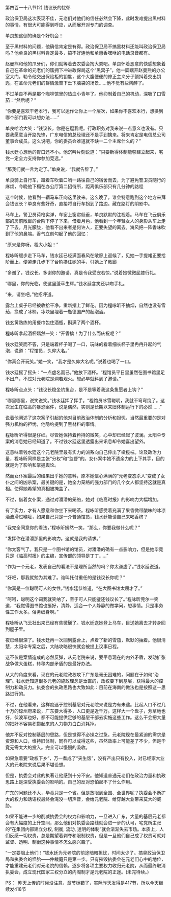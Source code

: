 

第四百一十八节(2) 钱议长的忧郁

政治保卫局这次表现不佳，元老们对他们的信任必然会下降，此时发难提出黑材料的事情，有很大可能得到呼应，从而展开对专门的调查。

单良想这倒的确是个好机会！

至于黑材料的问题，他确信肯定是有得。政治保卫局不搞黑材料还能叫政治保卫局吗？他单良的黑材料肯定最多，搞不好连他和单惠香嘿咻的电话录音都有。

赵曼熊和他的爪牙们，你们就等着去农委会掏大粪吧。单良怀着恶意的快感想象着自己在革命的元老们的簇拥下冲进政保局这个“黑窝子”，他一脚踹开赵曼熊的办公室大门，勒令他交出保险柜的钥匙，这个大腹便便的修正主义分子颤抖着交出钥匙，在革命元老们的群情激奋下垂下脑袋的场景……他不觉有些陶醉了。

不过单良不再是那个咖啡馆里的热血小青年了。他抑制着自己的机动，深吸了口雪茄：“然后呢？”

“你要是喜欢干老本行，我可以运作让你上一个层次，如果你不喜欢本行，想换到哪个部门我可以想办法……”

单良哈哈大笑：“钱议长，你是在逗我呢。行政职务对我来说一点意义也没有。只要我愿意当开路先锋，广东电信的总经理还不是手到擒来。将来肯定是电信总公司董事会成员。这么说吧，你的委员会难道就不缺一二个主席什么的？”

钱水廷心想他的胃口还不小。他沉吟片刻说道：“只要新得体制能够建立起来，宅党一定全力支持你参加竞选。”

“那我们就一言为定了。”单良说，“我就告辞了。”

单良骑上自行车，蹬着车吹着口哨一路往自己的宿舍而去，为了避免警卫员随行的麻烦，今晚他下榻在办公厅第二招待所，距离俱乐部只有几分钟的路程

这个时候，他看到一辆马车正向这里驶来。这么晚了，谁会特意跑到这个地方来拜会钱议长？单良有些好奇，直接将自行车拐到了路边。藏在路灯的阴影中。

马车上，警卫员荷枪实弹，车窗上窗帘低垂，单良默默的注视着。马车在飞云俱乐部的房前敞廊的台阶下停了下来，借着月色，他看到一个年轻女人的身影从车上走了下去。月光朦胧，他看不出来者是何许人，正要失望的离去。海风把一阵香味吹到了他的鼻端。香气立刻勾起了他的回忆：

“原来是你呀。程大小姐！”

程咏昕缓步走下马车，钱水廷已经满面春风在敞廊上迎候了，见她一手提裙正要拾阶而上，便紧走几步下了台阶搀住她的手，引她上了敞廊

“多谢了，钱议长。多谢你的邀请，真是令我受宠若惊。”说着她微微屈膝行礼。

“哪里，你的光临，使这里蓬荜生辉。”钱水廷含笑还以吻手礼。

“来，请坐吧。”他招呼道。

露台上桌子已经被收拾干净。重新摆上了鲜花。因为程咏昕不抽烟，自然也没有雪茄，换成了冰桶，冰块里埋着一瓶德国产的起泡酒。

钱玄黄熟练的用餐巾包住酒瓶，斟满了两个酒杯。

程咏昕拿起酒杯嫣然一笑：“开香槟！为了什么而庆祝呢？”

钱水廷笑而不答，只是端着杯子喝了一口，玩味的看着细长杯子里冉冉升起的气泡，说道：“程馆员，久仰大名。”

“你真会开玩笑。”她一笑，“我才是久仰大名呢。”说着也喝了一口。

钱水廷摇了摇头：“一点虚名而已。”他放下酒杯。“程馆员平日里虽然在图书馆里足不出户，不过对元老院是洞若观火。想必早就料到了邀请。”

程咏昕点点头：“钱议长稳坐钓鱼台，是不是等着我这条鱼愿者上钩？”

“哪里哪里，说笑说笑。”钱水廷挥了挥手。“程馆员冰雪聪明，我就不弯弯绕了。这次发生在临高的暴恐案件，说是偶然，实则是长期以来旧体制运行下的必然……”

说着他阐述了这次案子引起的他对目前政治体制的分析和担忧，当然最重要的是对强力机构的担忧，他隐约提到了黑材料的事情。

程咏昕听得很是仔细。尽管她保持着矜持的微笑，心中却已经起了波澜。太阳伞专案的消息她已经知道了。不过钱水廷这里透露出来讯息却令她喜出望外。

这意味着钱水廷这个元老院里最有实力的派系向自己伸出了橄榄枝。论及政治力量，程咏昕同样是主张“分权”和“监督”的。女仆案中她不遗余力的上下其手，目的就是为了影响和掌握舆论。

然而女仆案最后的结果出乎她的意料，原本她信心满满的“元老变态杀人”变成了女仆之间的凶杀案，最关键的是，她全力笼络的强力部门的几个女人都坚持这就是真相。使得她希望的真相被掩盖了。

不过，借着女仆案，通过对潘潘的笼络，她对《临高时报》的影响力大幅增加。

有了实力，才有人愿意和你坐下来喝茶。程咏昕感受着充满了果香微带酸味的冰凉酒液滑过喉咙，如果自己只是一介普通馆员，钱水廷能请自己来喝香槟？

“我完全同意你的看法，”程咏昕嫣然一笑，“那么，你要我做什么呢？”

“发挥你在潘潘那里的影响力。这就是我的请求。”

“你太客气了。我只是一个图书馆的馆员，对潘潘的确有一点影响力，但是她毕竟只是《临高时报》的主编，宣传部的领导是丁丁……”

“作为一个元老，发表自己的看法不是理所当然的吗？你太谦虚了。”钱水廷说道。

“好吧，那我就勉为其难了。谁叫托付重任的是钱议长你呢？”

“你真是一位聪明可人的女性。”钱水廷恭维道，“在大图书馆太屈才了。”

“呵呵，聪明这个词我就笑纳了，至于可人只能璧还钱议长了。”程咏昕莞尔一笑道，“我觉得图书馆也挺好，清静，适合一个人静静的做学问，想事情。只是事务性工作太多。俗务缠身啊。”

程咏昕从飞云社出来已经有些微醺了。钱水廷送她登上马车，目送她离去才转身回到屋子里。

夜已经很深了。钱水廷再一次回到露台上，点着了新的雪茄，默默的抽着。他很清楚，太阳伞专案之后，大陆攻略很快就会被提上议事日程。

这不仅是案情造成的必然反弹，从元老院来说，要平息现在的内外矛盾，发动扩张战争做大蛋糕，转移内部矛盾的是最好办法。

从大的角度来看，现在的元老院政权攻下广东是毫无困难的，问题在于如何“治理”。钱水廷知道很多元老的施政理念是垂直的，政权要下到基层，获得最大的控制力和动员力。执委会的执政思路也大致如此：目前在海南的做法也是按照这一思路进行的。

不过，在他看来，这样痴迷于控制基层对元老院来说是力有未逮。比起人口不过几十万的琼州府来说，广东要大得多，人口更是近千万。这样大一个盘子，芳草地也好，伏波军也好，都不可能提供足够的基层干部去实施这些工作。这么干会把大量的把好不容易积攒起来的人力物力白白消耗掉。

他并不反对控制基层的思路，但是觉得不必操之过急。元老院现在最紧迫的需求是资源和人口，维持旧体制，同样可以或得这些，虽然效率上可能差了不少，但是毕竟无需太大的投入。完全可以慢慢的吸收。

如果急着要“政权下乡”，万一煮成了“夹生饭”，没有产出只有投入，对已经家大业大的元老院来说后果不堪设想。

但是，执委会对此的执著让他感到十分不安。他知道普通元老们在政治力量和执政思路上是深受执委会的影响的。自己的反对恐怕起不了什么作用。

广东的问题还不大，毕竟只是一个省。但是放眼到全国、全世界呢？执委会不断扩大的权力和话语权最终会淹没一切声音，会给元老院、给穿越大业带来莫大的威胁。

如果不能进一步的削减执委会的权力和影响力，一旦进入广东，大量的基层元老都会有大幅度的上升空间，那么他们对执委会路线就会进一步的认可，宅党所主张的“在集团内部建立分权, 制衡, 流动, 透明的体制”就会渐渐失去市场。本质上，人们反感一切权贵，总是期望着剥夺和限制权贵，但是一旦他们自己成了权贵可就对监督、透明、制衡这种事情不怎么感兴趣了。

“一定要阻止他们！”钱水廷为元老院的前途暗暗担忧，时间太少了。搞臭政治保卫局和执委会的怪胎――仲裁庭只是第一步。只有摧毁执委会在元老们心中的地位，才能重建元老们对元老院的信赖。逐步将各项主要权力收归元老院，从而最终取消执委会，成立现代国家三权分立的内阁制才是元老院的正途。(未完待续。)

PS：  昨天上传的时候没注意，章节标错了，实际昨天发得是417节，所以今天继续发418节

